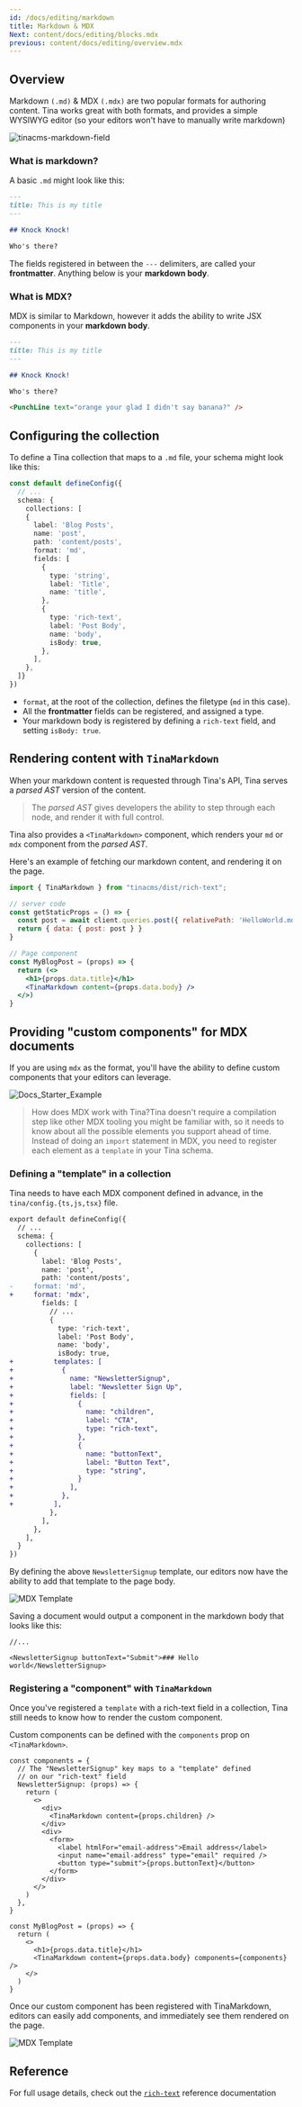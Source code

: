 ```yaml
---
id: /docs/editing/markdown
title: Markdown & MDX
Next: content/docs/editing/blocks.mdx
previous: content/docs/editing/overview.mdx
---
```


## Overview

Markdown `(.md)` & MDX `(.mdx)` are two popular formats for authoring content. Tina works great with both formats, and provides a simple WYSIWYG editor (so your editors won't have to manually write markdown)

![tinacms-markdown-field](/img/fields/markdown.png)

### What is markdown?

A basic `.md` might look like this:

```md
---
title: This is my title
---

## Knock Knock!

Who's there?
```

The fields registered in between the `---` delimiters, are called your **frontmatter**. Anything below is your **markdown body**.

### What is MDX?

MDX is similar to Markdown, however it adds the ability to write JSX components in your **markdown body**.

```md
---
title: This is my title
---

## Knock Knock!

Who's there?

<PunchLine text="orange your glad I didn't say banana?" />
```

## Configuring the collection

To define a Tina collection that maps to a `.md` file, your schema might look like this:

```ts
const default defineConfig({
  // ...
  schema: {
    collections: [
    {
      label: 'Blog Posts',
      name: 'post',
      path: 'content/posts',
      format: 'md',
      fields: [
        {
          type: 'string',
          label: 'Title',
          name: 'title',
        },
        {
          type: 'rich-text',
          label: 'Post Body',
          name: 'body',
          isBody: true,
        },
      ],
    },
  ]}
})
```

* `format`, at the root of the collection, defines the filetype (`md` in this case).
* All the **frontmatter** fields can be registered, and assigned a type.
* Your markdown body is registered by defining a `rich-text` field, and setting `isBody: true`.

## Rendering content with `TinaMarkdown`

When your markdown content is requested through Tina's API, Tina serves a *parsed AST* version of the content.

> The *parsed AST* gives developers the ability to step through each node, and render it with full control.

Tina also provides a `<TinaMarkdown>` component, which renders your `md` or `mdx` component from the *parsed AST*.

Here's an example of fetching our markdown content, and rendering it on the page.

```jsx
import { TinaMarkdown } from "tinacms/dist/rich-text";

// server code
const getStaticProps = () => {
  const post = await client.queries.post({ relativePath: 'HelloWorld.md' })
  return { data: { post: post } }
}

// Page component
const MyBlogPost = (props) => {
  return (<>
    <h1>{props.data.title}</h1>
    <TinaMarkdown content={props.data.body} />
  </>)
}
```

## Providing "custom components" for MDX documents

If you are using `mdx` as the format, you'll have the ability to define custom components that your editors can leverage.

![Docs\_Starter\_Example](https://res.cloudinary.com/forestry-demo/video/upload/v1638887594/blog-media/Docs_Starter_Example.gif)

> How does MDX work with Tina?Tina doesn't require a compilation step like other MDX tooling you
> might be familiar with, so it needs to know about all the possible elements
> you support ahead of time. Instead of doing an `import` statement in MDX,
> you need to register each element as a `template` in your Tina schema.

### Defining a "template" in a collection

Tina needs to have each MDX component defined in advance, in the `tina/config.{ts,js,tsx}` file.

```diff
export default defineConfig({
  // ...
  schema: {
    collections: [
      {
        label: 'Blog Posts',
        name: 'post',
        path: 'content/posts',
-     format: 'md',
+     format: 'mdx',
        fields: [
          // ...
          {
            type: 'rich-text',
            label: 'Post Body',
            name: 'body',
            isBody: true,
+          templates: [
+            {
+              name: "NewsletterSignup",
+              label: "Newsletter Sign Up",
+              fields: [
+                {
+                  name: "children",
+                  label: "CTA",
+                  type: "rich-text",
+                },
+                {
+                  name: "buttonText",
+                  label: "Button Text",
+                  type: "string",
+                }
+              ],
+            },
+          ],
          },
        ],
      },
    ],
  }
})
```

By defining the above `NewsletterSignup` template, our editors now have the ability to add that template to the page body.

![MDX Template](https://res.cloudinary.com/forestry-demo/image/upload/v1663772538/tina-io/docs/md/Screen_Shot_2022-09-21_at_12.00.15_PM.png)

Saving a document would output a component in the markdown body that looks like this:

```tsx
//...

<NewsletterSignup buttonText="Submit">### Hello world</NewsletterSignup>
```

### Registering a "component" with `TinaMarkdown`

Once you've registered a `template` with a rich-text field in a collection, Tina still needs to know how to render the custom component.

Custom components can be defined with the `components` prop on `<TinaMarkdown>`.

```tsx
const components = {
  // The "NewsletterSignup" key maps to a "template" defined
  // on our "rich-text" field
  NewsletterSignup: (props) => {
    return (
      <>
        <div>
          <TinaMarkdown content={props.children} />
        </div>
        <div>
          <form>
            <label htmlFor="email-address">Email address</label>
            <input name="email-address" type="email" required />
            <button type="submit">{props.buttonText}</button>
          </form>
        </div>
      </>
    )
  },
}

const MyBlogPost = (props) => {
  return (
    <>
      <h1>{props.data.title}</h1>
      <TinaMarkdown content={props.data.body} components={components} />
    </>
  )
}
```

Once our custom component has been registered with TinaMarkdown, editors can easily add components, and immediately see them rendered on the page.

![MDX Template](https://res.cloudinary.com/forestry-demo/image/upload/v1663774068/tina-io/docs/md/Screen_Shot_2022-09-21_at_12.25.11_PM.png)

## Reference

For full usage details, check out the [`rich-text`](/docs/reference/types/rich-text) reference documentation
